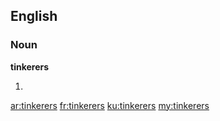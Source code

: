 ==English==

===Noun===
'''tinkerers'''

# {{plural of|tinkerer}}

[[ar:tinkerers]]
[[fr:tinkerers]]
[[ku:tinkerers]]
[[my:tinkerers]]